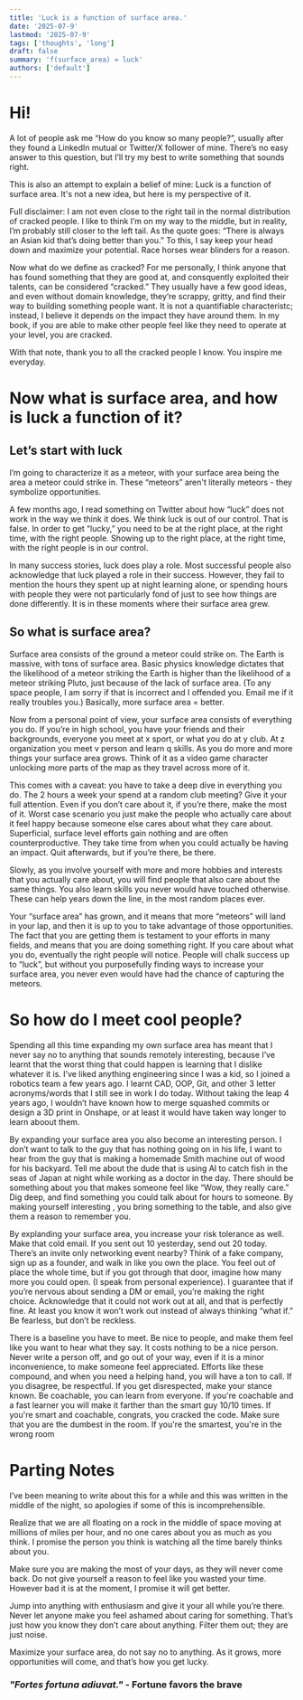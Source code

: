 ```yaml
---
title: 'Luck is a function of surface area.'
date: '2025-07-9'
lastmod: '2025-07-9'
tags: ['thoughts', 'long']
draft: false
summary: 'f(surface_area) = luck'
authors: ['default']
---
```


# Hi!

A lot of people ask me “How do you know so many people?”, usually after they found a LinkedIn mutual or Twitter/X follower of mine. There’s no easy answer to this question, but I’ll try my best to write something that sounds right.

This is also an attempt to explain a belief of mine: Luck is a function of surface area. It's not a new idea, but here is my perspective of it.

Full disclaimer: I am not even close to the right tail in the normal distribution of cracked people. I like to think I’m on my way to the middle, but in reality, I’m probably still closer to the left tail. As the quote goes: “There is always an Asian kid that’s doing better than you.” To this, I say keep your head down and maximize your potential. Race horses wear blinders for a reason.

Now what do we define as cracked? For me personally, I think anyone that has found something that they are good at, and consquently exploited their talents, can be considered “cracked.” They usually have a few good ideas, and even without domain knowledge, they’re scrappy, gritty, and find their way to building something people want. It is not a quantifiable characteristc; instead, I believe it depends on the impact they have around them. In my book, if you are able to make other people feel like they need to operate at your level, you are cracked.

With that note, thank you to all the cracked people I know. You inspire me everyday.

# Now what is surface area, and how is luck a function of it?

## Let’s start with luck

I’m going to characterize it as a meteor, with your surface area being the area a meteor could strike in. These “meteors” aren't literally meteors - they symbolize opportunities.

A few months ago, I read something on Twitter about how “luck” does not work in the way we think it does. We think luck is out of our control. That is false. In order to get “lucky,” you need to be at the right place, at the right time, with the right people. Showing up to the right place, at the right time, with the right people is in our control.

In many success stories, luck does play a role. Most successful people also acknowledge that luck played a role in their success. However, they fail to mention the hours they spent up at night learning alone, or spending hours with people they were not particularly fond of just to see how things are done differently. It is in these moments where their surface area grew.

## So what is surface area?

Surface area consists of the ground a meteor could strike on. The Earth is massive, with tons of surface area. Basic physics knowledge dictates that the likelihood of a meteor striking the Earth is higher than the likelihood of a meteor striking Pluto, just because of the lack of surface area. (To any space people, I am sorry if that is incorrect and I offended you. Email me if it really troubles you.) Basically, more surface area = better.

Now from a personal point of view, your surface area consists of everything you do. If you’re in high school, you have your friends and their backgrounds, everyone you meet at x sport, or what you do at y club. At z organization you meet v person and learn q skills. As you do more and more things your surface area grows. Think of it as a video game character unlocking more parts of the map as they travel across more of it.

This comes with a caveat: you have to take a deep dive in everything you do. The 2 hours a week your spend at a random club meeting? Give it your full attention. Even if you don’t care about it, if you’re there, make the most of it. Worst case scenario you just make the people who actually care about it feel happy because someone else cares about what they care about. Superficial, surface level efforts gain nothing and are often counterproductive. They take time from when you could actually be having an impact. Quit afterwards, but if you’re there, be there.

Slowly, as you involve yourself with more and more hobbies and interests that you actually care about, you will find people that also care about the same things. You also learn skills you never would have touched otherwise. These can help years down the line, in the most random places ever.

Your “surface area” has grown, and it means that more “meteors” will land in your lap, and then it is up to you to take advantage of those opportunities. The fact that you are getting them is testament to your efforts in many fields, and means that you are doing something right. If you care about what you do, eventually the right people will notice. People will chalk success up to “luck”, but without you purposefully finding ways to increase your surface area, you never even would have had the chance of capturing the meteors.

# So how do I meet cool people?

Spending all this time expanding my own surface area has meant that I never say no to anything that sounds remotely interesting, because I’ve learnt that the worst thing that could happen is learning that I dislike whatever it is. I’ve liked anything engineering since I was a kid, so I joined a robotics team a few years ago. I learnt CAD, OOP, Git, and other 3 letter acronyms/words that I still see in work I do today. Without taking the leap 4 years ago, I wouldn’t have known how to merge squashed commits or design a 3D print in Onshape, or at least it would have taken way longer to learn aboout them.

By expanding your surface area you also become an interesting person. I don’t want to talk to the guy that has nothing going on in his life, I want to hear from the guy that is making a homemade Smith machine out of wood for his backyard. Tell me about the dude that is using AI to catch fish in the seas of Japan at night while working as a doctor in the day. There should be something about you that makes someone feel like “Wow, they really care.” Dig deep, and find something you could talk about for hours to someone. By making yourself interesting , you bring something to the table, and also give them a reason to remember you.

By explanding your surface area, you increase your risk tolerance as well. Make that cold email. If you sent out 10 yesterday, send out 20 today. There’s an invite only networking event nearby? Think of a fake company, sign up as a founder, and walk in like you own the place. You feel out of place the whole time, but if you got through that door, imagine how many more you could open. (I speak from personal experience). I guarantee that if you’re nervous about sending a DM or email, you’re making the right choice. Acknowledge that it could not work out at all, and that is perfectly fine. At least you know it won’t work out instead of always thinking “what if.” Be fearless, but don’t be reckless.

There is a baseline you have to meet. Be nice to people, and make them feel like you want to hear what they say. It costs nothing to be a nice person. Never write a person off, and go out of your way, even if it is a minor inconvenience, to make someone feel appreciated. Efforts like these compound, and when you need a helping hand, you will have a ton to call. If you disagree, be respectful. If you get disrespected, make your stance known. Be coachable, you can learn from everyone. If you're coachable and a fast learner you will make it farther than the smart guy 10/10 times. If you're smart and coachable, congrats, you cracked the code. Make sure that you are the dumbest in the room. If you're the smartest, you're in the wrong room

# Parting Notes

I’ve been meaning to write about this for a while and this was written in the middle of the night, so apologies if some of this is incomprehensible.

Realize that we are all floating on a rock in the middle of space moving at millions of miles per hour, and no one cares about you as much as you think. I promise the person you think is watching all the time barely thinks about you.

Make sure you are making the most of your days, as they will never come back. Do not give yourself a reason to feel like you wasted your time. However bad it is at the moment, I promise it will get better.

Jump into anything with enthusiasm and give it your all while you’re there. Never let anyone make you feel ashamed about caring for something. That’s just how you know they don’t care about anything. Filter them out; they are just noise.

Maximize your surface area, do not say no to anything. As it grows, more opportunities will come, and that’s how you get lucky.

### _"Fortes fortuna adiuvat."_ - Fortune favors the brave
